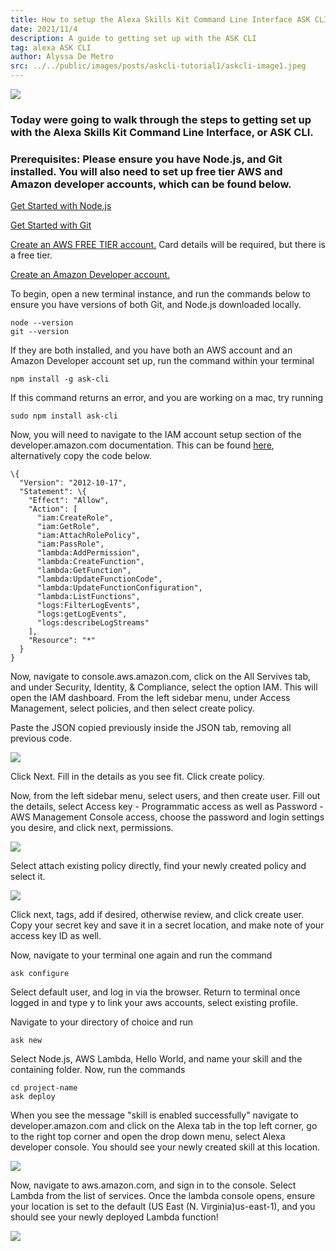 ```yaml
---
title: How to setup the Alexa Skills Kit Command Line Interface ASK CLI
date: 2021/11/4
description: A guide to getting set up with the ASK CLI
tag: alexa ASK CLI 
author: Alyssa De Metro
src: ../../public/images/posts/askcli-tutorial1/askcli-image1.jpeg
---
```


![](../../public/images/posts/askcli-tutorial1/askcli-image1.jpeg)

### Today were going to walk through the steps to getting set up with the Alexa Skills Kit Command Line Interface, or ASK CLI.

### Prerequisites: Please ensure you have Node.js, and Git installed. You will also need to set up free tier AWS and Amazon developer accounts, which can be found below.

[Get Started with Node.js](https://nodejs.org/en/)

[Get Started with Git](https://git-scm.com/downloads)

[Create an AWS FREE TIER account.](https://aws.amazon.com/) Card details will be required, but there is a free tier.

[Create an Amazon Developer account.](https://developer.amazon.com/)

To begin, open a new terminal instance, and run the commands below to ensure you have versions of both Git, and Node.js downloaded locally.

```
node --version
git --version
```

If they are both installed, and you have both an AWS account and an Amazon Developer account set up, run the command within your terminal

```
npm install -g ask-cli
```

If this command returns an error, and you are working on a mac, try running

```
sudo npm install ask-cli
```

Now, you will need to navigate to the IAM account setup section of the developer.amazon.com documentation. This can be found [here](https://developer.amazon.com/en-US/docs/alexa/smapi/manage-credentials-with-ask-cli.html#create-aws-credentials), alternatively copy the code below.

```
\{
  "Version": "2012-10-17",
  "Statement": \{
    "Effect": "Allow",
    "Action": [
      "iam:CreateRole",
      "iam:GetRole",
      "iam:AttachRolePolicy",
      "iam:PassRole",
      "lambda:AddPermission",
      "lambda:CreateFunction",
      "lambda:GetFunction",
      "lambda:UpdateFunctionCode",
      "lambda:UpdateFunctionConfiguration",
      "lambda:ListFunctions",
      "logs:FilterLogEvents",
      "logs:getLogEvents",
      "logs:describeLogStreams"
    ],
    "Resource": "*"
  }
}
```

Now, navigate to console.aws.amazon.com, click on the All Servives tab, and under Security, Identity, & Compliance, select the option IAM. This will open the IAM dashboard. From the left sidebar menu, under Access Management, select policies, and then select create policy.

Paste the JSON copied previously inside the JSON tab, removing all previous code. 

![](../../public/posts/alexaaudio-tutorial/alexaaudio-image1.jpeg)

Click Next. Fill in the details as you see fit. Click create policy.

Now, from the left sidebar menu, select users, and then create user. Fill out the details, select Access key - Programmatic access as well as Password - AWS Management Console access, choose the password and login settings you desire, and click next, permissions.

![](../../public/posts/dialogflow-tutorial/dialogflow-tutorial3.jpeg)


Select attach existing policy directly, find your newly created policy and select it.

![](../../public/posts/dialogflow-tutorial/dialogflow-tutorial4.jpeg)


Click next, tags, add if desired, otherwise review, and click create user. Copy your secret key and save it in a secret location, and make note of your access key ID as well.


Now, navigate to your terminal one again and run the command

```
ask configure
```

Select default user, and log in via the browser. Return to terminal once logged in and type y to link your aws accounts, select existing profile.


Navigate to your directory of choice and run 

```
ask new
```

Select Node.js, AWS Lambda, Hello World, and name your skill and the containing folder. Now, run the commands

```
cd project-name
ask deploy
```

When you see the message "skill is enabled successfully" navigate to developer.amazon.com and click on the Alexa tab in the top left corner, go to the right top corner and open the drop down menu, select Alexa developer console. You should see your newly created skill at this location.

![](../../public/posts/dialogflow-tutorial/dialogflow-tutorial5.jpeg)

Now, navigate to aws.amazon.com, and sign in to the console. Select Lambda from the list of services. Once the lambda console opens, ensure your location is set to the default (US East (N. Virginia)us-east-1), and you should see your newly deployed Lambda function!

![](../../public/posts/dialogflow-tutorial/dialogflow-tutorial6.jpeg)